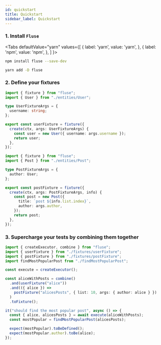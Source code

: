 ```yaml
---
id: quickstart
title: Quickstart
sidebar_label: Quickstart
---
```



### 1. Install `Fluse`

<Tabs
  defaultValue="yarn"
  values={[
    { label: 'yarn', value: 'yarn', },
    { label: 'npm', value: 'npm', },
  ]
}>


<TabItem value="npm">


```bash
npm install fluse --save-dev
```

</TabItem>
<TabItem value="yarn">


```bash
yarn add -D fluse
```

</TabItem>


</Tabs>


### 2. Define your fixtures

```typescript
import { fixture } from "fluse";
import { User } from "./entities/User";

type UserFixtureArgs = {
  username: string;
};

export const userFixture = fixture({
  create(ctx, args: UserFixtureArgs) {
    const user = new User({ username: args.username });
    return user;
  },
});
```

```typescript
import { fixture } from "fluse";
import { Post } from "./entities/Post";

type PostFixtureArgs = {
  author: User;
};

export const postFixture = fixture({
  create(ctx, args: PostFixtureArgs, info) {
    const post = new Post({
      title: `post ${info.list.index}`,
      author: args.author,
    });
    return post;
  },
});
```

### 3. Supercharge your tests by combining them together

```typescript
import { createExecutor, combine } from "fluse";
import { userFixture } from "./fixtures/userFixture";
import { postFixture } from "./fixtures/postFixture";
import findMostPopularPost from "./findMostPopularPost";

const execute = createExecutor();

const aliceWithPosts = combine()
  .and(userFixture("alice"))
  .and(({ alice }) =>
    postFixture("alicesPosts", { list: 10, args: { author: alice } })
  )
  .toFixture();

it("should find the most popular post", async () => {
  const { alice, alicesPosts } = await execute(aliceWithPosts);
  const mostPopular = findMostPopularPost(alicesPosts);

  expect(mostPopular).toBeDefined();
  expect(mostPopular.author).toBe(alice);
});
```
